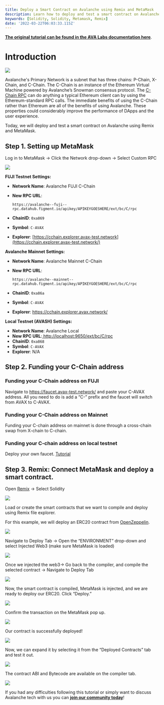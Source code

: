 ```yaml
---
title: Deploy a Smart Contract on Avalanche using Remix and MetaMask
description: Learn how to deploy and test a smart contract on Avalanche using Remix and MetaMask
keywords: [Solidity, Solidity, Metamask, Remix]
date: '2022-03-22T06:03:33.115Z'
---
```


[**The original tutorial can be found in the AVA Labs documentation here**](https://docs.avax.network/build/tutorials/platform/deploy-a-smart-contract-on-avalanche-using-remix-and-metamask).

# Introduction

![](./assets/image%20%2811%29.png)

Avalanche's Primary Network is a subnet that has three chains: P-Chain, X-Chain, and C-Chain. The C-Chain is an instance of the Ethereum Virtual Machine powered by Avalanche’s Snowman consensus protocol. The [C-Chain RPC](https://docs.figment.io/network-documentation/avalanche/rpc-and-rest-api) can do anything a typical Ethereum client can by using the Ethereum-standard RPC calls. The immediate benefits of using the C-Chain rather than Ethereum are all of the benefits of using Avalanche. These properties could considerably improve the performance of DApps and the user experience.

Today, we will deploy and test a smart contract on Avalanche using Remix and MetaMask.

## Step 1. Setting up MetaMask

Log in to MetaMask -> Click the Network drop-down -> Select Custom RPC

![](./assets/image%20%2812%29.png)

**FUJI Testnet Settings:**

- **Network Name**: Avalanche FUJI C-Chain

- **New RPC URL**:

  `https://avalanche--fuji--rpc.datahub.figment.io/apikey/APIKEYGOESHERE/ext/bc/C/rpc`

- **ChainID**: `0xa869`

- **Symbol**: `C-AVAX`

- **Explorer**: [https://cchain.explorer.avax-test.network](https://cchain.explorer.avax-test.network/)

**Avalanche Mainnet Settings:**

- **Network Name**: Avalanche Mainnet C-Chain

- **New RPC URL**:

  `https://avalanche--mainnet--rpc.datahub.figment.io/apikey/APIKEYGOESHERE/ext/bc/C/rpc`

- **ChainID**: `0xa86a`

- **Symbol**: `C-AVAX`

- **Explorer**: <https://cchain.explorer.avax.network/>

**Local Testnet (AVASH) Settings:**

- **Network Name**: Avalanche Local
- **New RPC URL**:[ ](http://localhost:9650/ext/bc/C/rpc)<http://localhost:9650/ext/bc/C/rpc>
- **ChainID**: `0xa868`
- **Symbol**: `C-AVAX`
- **Explorer**: N/A

## Step 2. Funding your C-Chain address

### **Funding your C-Chain address on FUJI** <a id="d718"></a>

Navigate to <https://faucet.avax-test.network/> and paste your C-AVAX address. All you need to do is add a “C-” prefix and the faucet will switch from AVAX to C-AVAX.

### Funding your C-Chain address on Mainnet <a id="1997"></a>

Funding your C-chain address on mainnet is done through a cross-chain swap from X-chain to C-chain.

### Funding your C-chain address on local testnet

Deploy your own faucet. [Tutorial](https://medium.com/avalabs/the-ava-platform-tools-pt-2-the-ava-faucet-48f28da57146)

## Step 3. Remix: Connect MetaMask and deploy a smart contract.

Open [Remix](https://remix.ethereum.org/) -> Select Solidity

![](./assets/image%20%2810%29.png)

Load or create the smart contracts that we want to compile and deploy using Remix file explorer.

For this example, we will deploy an ERC20 contract from [OpenZeppelin](https://openzeppelin.com/contracts).

![](./assets/image%20%2814%29.png)

Navigate to Deploy Tab -> Open the “ENVIRONMENT” drop-down and select Injected Web3 (make sure MetaMask is loaded)

![](./assets/image%20%287%29.png)

Once we injected the web3-> Go back to the compiler, and compile the selected contract -> Navigate to Deploy Tab

![](./assets/image%20%2815%29.png)

Now, the smart contract is compiled, MetaMask is injected, and we are ready to deploy our ERC20. Click “Deploy.”

![](./assets/image%20%284%29.png)

Confirm the transaction on the MetaMask pop up.

![](./assets/image%20%2816%29.png)

Our contract is successfully deployed!

![](./assets/image%20%289%29.png)

Now, we can expand it by selecting it from the “Deployed Contracts” tab and test it out.

![](./assets/image%20%285%29.png)

The contract ABI and Bytecode are available on the compiler tab.

![](./assets/image%20%2813%29.png)

If you had any difficulties following this tutorial or simply want to discuss Avalanche tech with us you can [**join our community today**](https://discord.gg/fszyM7K)!
